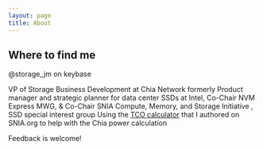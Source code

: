 ```yaml
---
layout: page
title: About
---
```

## Where to find me
@storage_jm on keybase

VP of Storage Business Development at Chia Network
formerly Product manager and strategic planner for data center SSDs at Intel, Co-Chair NVM Express MWG, & Co-Chair SNIA Compute, Memory, and Storage Initiative , SSD special interest group
Using the [TCO calculator](https://www.snia.org/forums/cmsi/programs/TCOcalc) that I authored on SNIA.org to help with the Chia power calculation

Feedback is welcome!
